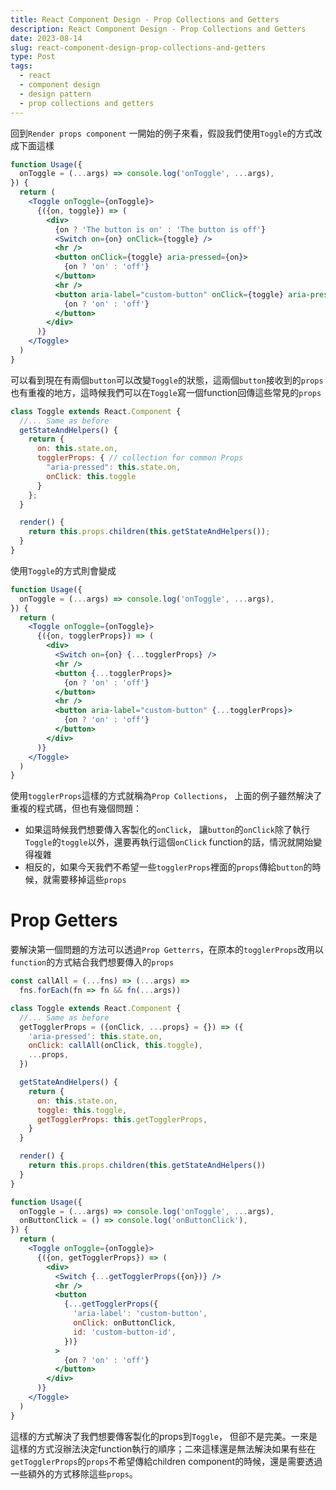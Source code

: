 ```yaml
---
title: React Component Design - Prop Collections and Getters
description: React Component Design - Prop Collections and Getters
date: 2023-08-14
slug: react-component-design-prop-collections-and-getters
type: Post
tags:
  - react
  - component design
  - design pattern
  - prop collections and getters
---
```


回到`Render props component` 一開始的例子來看，假設我們使用`Toggle`的方式改成下面這樣

```jsx
function Usage({
  onToggle = (...args) => console.log('onToggle', ...args),
}) {
  return (
    <Toggle onToggle={onToggle}>
      {({on, toggle}) => (
        <div>
          {on ? 'The button is on' : 'The button is off'}
          <Switch on={on} onClick={toggle} />
          <hr />
          <button onClick={toggle} aria-pressed={on}>
            {on ? 'on' : 'off'}
          </button>
          <hr />
          <button aria-label="custom-button" onClick={toggle} aria-pressed={on}>
            {on ? 'on' : 'off'}
          </button>
        </div>
      )}
    </Toggle>
  )
}
```

可以看到現在有兩個`button`可以改變`Toggle`的狀態，這兩個`button`接收到的`props`也有重複的地方，這時候我們可以在`Toggle`寫一個function回傳這些常見的`props`

```jsx
class Toggle extends React.Component {
  //... Same as before
  getStateAndHelpers() {
    return {
      on: this.state.on,
      togglerProps: { // collection for common Props
        "aria-pressed": this.state.on,
        onClick: this.toggle
      }
    };
  }

  render() {
    return this.props.children(this.getStateAndHelpers());
  }
}
```

使用`Toggle`的方式則會變成

```jsx
function Usage({
  onToggle = (...args) => console.log('onToggle', ...args),
}) {
  return (
    <Toggle onToggle={onToggle}>
      {({on, togglerProps}) => (
        <div>
          <Switch on={on} {...togglerProps} />
          <hr />
          <button {...togglerProps}>
            {on ? 'on' : 'off'}
          </button>
          <hr />
          <button aria-label="custom-button" {...togglerProps}>
            {on ? 'on' : 'off'}
          </button>
        </div>
      )}
    </Toggle>
  )
}
```

使用`togglerProps`這樣的方式就稱為`Prop Collections`， 上面的例子雖然解決了重複的程式碼，但也有幾個問題：

- 如果這時候我們想要傳入客製化的`onClick`， 讓`button`的`onClick`除了執行`Toggle`的`toggle`以外，還要再執行這個`onClick` function的話，情況就開始變得複雜
- 相反的，如果今天我們不希望一些`togglerProps`裡面的`props`傳給`button`的時候，就需要移掉這些`props`

# Prop Getters

要解決第一個問題的方法可以透過`Prop Getterrs`，在原本的`togglerProps`改用以 `function`的方式結合我們想要傳入的`props`

```jsx
const callAll = (...fns) => (...args) =>
  fns.forEach(fn => fn && fn(...args))

class Toggle extends React.Component {
  //... Same as before
  getTogglerProps = ({onClick, ...props} = {}) => ({
    'aria-pressed': this.state.on,
    onClick: callAll(onClick, this.toggle),
    ...props,
  })

  getStateAndHelpers() {
    return {
      on: this.state.on,
      toggle: this.toggle,
      getTogglerProps: this.getTogglerProps,
    }
  }

  render() {
    return this.props.children(this.getStateAndHelpers())
  }
}

function Usage({
  onToggle = (...args) => console.log('onToggle', ...args),
  onButtonClick = () => console.log('onButtonClick'),
}) {
  return (
    <Toggle onToggle={onToggle}>
      {({on, getTogglerProps}) => (
        <div>
          <Switch {...getTogglerProps({on})} />
          <hr />
          <button
            {...getTogglerProps({
              'aria-label': 'custom-button',
              onClick: onButtonClick,
              id: 'custom-button-id',
            })}
          >
            {on ? 'on' : 'off'}
          </button>
        </div>
      )}
    </Toggle>
  )
}
```

這樣的方式解決了我們想要傳客製化的props到`Toggle`， 但卻不是完美。一來是這樣的方式沒辦法決定function執行的順序；二來這樣還是無法解決如果有些在`getTogglerProps`的`props`不希望傳給children component的時候，還是需要透過一些額外的方式移除這些`props`。
